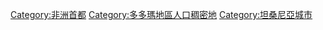 {{Portal|坦尚尼亞}}

[[Category:非洲首都|Category:非洲首都]]
[[Category:多多瑪地區人口稠密地|Category:多多瑪地區人口稠密地]]
[[Category:坦桑尼亞城市|Category:坦桑尼亞城市]]